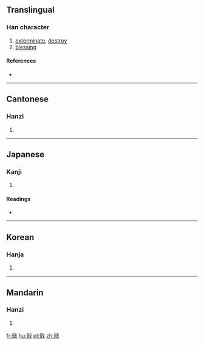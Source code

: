 {{also|戬}}
==Translingual==

===Han character===
{{Han char|rn=62|rad=戈|as=10|sn=14|four=1365<sub>0</sub>|canj=一日戈 (MAI)}}

# [[exterminate]], [[destroy]]
# [[blessing]]

====References====
* {{Han ref|kx=0413.300|dkj=11637|dj=0756.320|hdz=21410.040|uh=6229|ud=25129|bh=E1D6|bd=57814}}

----

==Cantonese==

===Hanzi===
{{yue-hanzi|jyut=zin2|y=jin2|sim=戬}}

# {{defn|lang=yue|sort=戈10}}

----

==Japanese==

===Kanji===
{{ja-kanji|grade=|rs=戈10}}

# {{defn|lang=ja|sort=戈10}}

====Readings====
* {{ja-readings|on=[[せん]] (sen)|kun=[[ほろぼす]] (horobosu)}}

----

==Korean==

===Hanja===
{{ko-hanja|hangeul=전|eumhun=|rv=jeon|mr=chŏn|y=cen}}

# {{defn|lang=ko|sort=戈10}}

----

==Mandarin==

===Hanzi===
{{cmn-hanzi|sim=戬|pin=[[jiǎn]] ([[jian3]])|wg=chien<sup>3</sup>}}

# {{defn|lang=cmn|sort=戈10}}

[[fr:戩]]
[[hu:戩]]
[[pl:戩]]
[[zh:戩]]